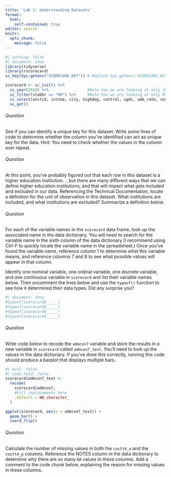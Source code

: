 ```yaml
---
title: 'Lab 1: Understanding Datasets'
format:
  html:
    self-contained: true
editor: source
knitr:
  opts_chunk:
    message: false
---
```


```r
#| warning: false
#| document: show
library(tidyverse)
library(rscorecard)
sc_key(Sys.getenv("SCORECARD_KEY")) # Replace Sys.getenv("SCORECARD_KEY") here with your API Key in quotation marks

scorecard <- sc_init() %>%
  sc_year(2018) %>%                 #Note how we are looking at only 2021 data here!
  sc_filter(stabbr == "MA") %>%     #Note how we are looking at only Massachusetts data here!
  sc_select(unitid, instnm, city, highdeg, control, ugds, adm_rate, costt4_a, costt4_p, pcip27, pctfloan, admcon7, wdraw_orig_yr2_rt, cdr3) %>%
  sc_get()
```

###### Question

::: question
See if you can identify a unique key for this dataset. Write some lines of code to determine whether the column you've identified can act as unique key for the data. Hint: You need to check whether the values in the column ever repeat.
:::


###### Question

::: question
At this point, you've probably figured out that each row in this dataset is a higher education institution. ...but there are many different ways that we can define higher education institutions, and that will impact what gets included and excluded in our data. Referencing the Technical Documentation, locate a definition for the unit of observation in this dataset. What institutions are included, and what institutions are excluded? Summarize a definition below.
:::


###### Question

::: question
For each of the variable names in the `scorecard` data frame, look up the associated name in the data dictionary. You will need to search for the variable name in the sixth column of the data dictionary (I recommend using Ctrl-F to quickly locate the variable name in the spreadsheet.) Once you've found the variable name, reference column 1 to determine what this variable means, and reference columns 7 and 8 to see what possible values will appear in that column.

Identify one nominal variable, one ordinal variable, one discrete variable, and one continuous variable in `scorecard` and list their variable names below. Then uncomment the lines below and use the `typeof()` function to see how `R` determined their data types. Did any surprise you?
:::


```r
#| document: show
#typeof(scorecard$_____)
#typeof(scorecard$_____)
#typeof(scorecard$_____)
#typeof(scorecard$_____)
```

###### Question

::: question
Write code below to recode the `admcon7` variable and store the results in a new variable in `scorecard` called `admcon7_text`. You'll need to look up the values in the data dictionary. If you've done this correctly, running this code should produce a barplot that displays multiple bars.
:::


```r
#| eval: false
#| code-fold: false
scorecard$admcon7_text <-
  recode(
    scorecard$admcon7, 
    #Fill replacements here
    .default = NA_character_
  )

ggplot(scorecard, aes(x = admcon7_text)) +
  geom_bar() +
  coord_flip()
```

###### Question

::: question
Calculate the number of missing values in both the `costt4_a` and the `costt4_p` columns. Reference the NOTES column in the data dictionary to determine why there are so many `NA` values in these columns. Add a comment to the code chunk below, explaining the reason for missing values in these columns.
:::


